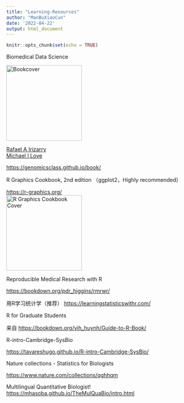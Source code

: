 ```yaml
---
title: "Learning-Resources"
author: "ManBuXiaoCun"
date: '2022-04-22'
output: html_document
---
```


```r
knitr::opts_chunk$set(echo = TRUE)
```

Biomedical Data Science

[![Bookcover](https://d2sofvawe08yqg.cloudfront.net/dataanalysisforthelifesciences/s_hero2x?1620484418){width="200"}](https://leanpub.com/dataanalysisforthelifesciences/)

[Rafael A Irizarry](https://leanpub.com/u/rafalab)\
[Michael I Love](https://leanpub.com/u/mikelove1)\

<https://genomicsclass.github.io/book/>\

R Graphics Cookbook, 2nd edition （ggplot2，Highly recommended）

<https://r-graphics.org/>\
[![R Graphics Cookbook Cover](https://r-graphics.org/cover.jpg){width="200"}](https://r-graphics.org/)

Reproducible Medical Research with R

<https://bookdown.org/pdr_higgins/rmrwr/>\

用R学习统计学（推荐） <https://learningstatisticswithr.com/>\

R for Graduate Students

来自 <https://bookdown.org/yih_huynh/Guide-to-R-Book/>\

R-intro-Cambridge-SysBio

<https://tavareshugo.github.io/R-intro-Cambridge-SysBio/>\

Nature collections - Statistics for Biologists

<https://www.nature.com/collections/qghhqm>\

Multilingual Quantitative Biologist!
<https://mhasoba.github.io/TheMulQuaBio/intro.html>\
